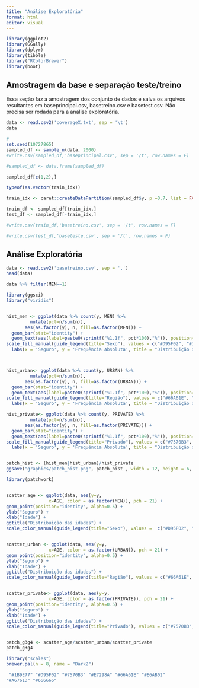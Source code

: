 ```yaml
---
title: "Análise Exploratória"
format: html
editor: visual
---
```


```r
library(ggplot2)
library(GGally)
library(dplyr)
library(tibble)
library("RColorBrewer")
library(boot)
```

## Amostragem da base e separação teste/treino

Essa seção faz a amostragem dos conjunto de dados e salva os arquivos resultantes em baseprincipal.csv, basetreino.csv e basetest.csv. Não precisa ser rodada para a análise exploratória.

```r
data <- read.csv2('coverageX.txt', sep = '\t')
data
```

```r
# 
set.seed(10727865)
sampled_df <- sample_n(data, 2000)
#write.csv(sampled_df,'baseprincipal.csv', sep = '/t', row.names = F)

#sampled_df <- data.frame(sampled_df)

sampled_df[c(1,2),]
```

```r
typeof(as.vector(train_idx))
```

```r
train_idx <- caret::createDataPartition(sampled_df$y, p =0.7, list = FALSE)

train_df <- sampled_df[train_idx,]
test_df <- sampled_df[-train_idx,]

#write.csv(train_df,'basetreino.csv', sep = '/t', row.names = F)

#write.csv(test_df,'baseteste.csv', sep = '/t', row.names = F)

```

## Análise Exploratória

```r
data <- read.csv2('basetreino.csv', sep = ',')
head(data)
```

```r
data %>% filter(MEN==1)
```

```r
library(ggsci)
library("viridis")


hist_men <- ggplot(data %>% count(y, MEN) %>%    
         mutate(pct=n/sum(n)),
       aes(as.factor(y), n, fill=as.factor(MEN))) +
  geom_bar(stat="identity") +
  geom_text(aes(label=paste0(sprintf("%1.1f", pct*100),"%")), position=position_stack(vjust=0.5)) +
scale_fill_manual(guide_legend(title="Sexo"), values = c("#D95F02", "#1B9E77"),labels = c("Feminino","Masculino")) + 
  labs(x = 'Seguro', y = 'Frequência Absoluta', title = "Distribuição do seguro")




```

```r
hist_urban<- ggplot(data %>% count(y, URBAN) %>%    
         mutate(pct=n/sum(n)),
       aes(as.factor(y), n, fill=as.factor(URBAN))) +
  geom_bar(stat="identity") +
  geom_text(aes(label=paste0(sprintf("%1.1f", pct*100),"%")), position=position_stack(vjust=0.5)) +
scale_fill_manual(guide_legend(title="Região"), values = c("#66A61E", "#666666"), labels = c("Não Urbano","Urbano")) + 
  labs(x = 'Seguro', y = 'Frequência Absoluta', title = "Distribuição do seguro")
```

```r
hist_private<- ggplot(data %>% count(y, PRIVATE) %>%    
         mutate(pct=n/sum(n)),
       aes(as.factor(y), n, fill=as.factor(PRIVATE))) +
  geom_bar(stat="identity") +
  geom_text(aes(label=paste0(sprintf("%1.1f", pct*100),"%")), position=position_stack(vjust=0.5)) +
scale_fill_manual(guide_legend(title="Privado"), values = c("#7570B3", "#E7298A"), labels = c("Não Privado","Privado")) + 
  labs(x = 'Seguro', y = 'Frequência Absoluta', title = "Distribuição do seguro")


patch_hist <- (hist_men|hist_urban)/hist_private
ggsave("graphics/patch_hist.png", patch_hist , width = 12, height = 6, device='png', limitsize = FALSE, dpi= 500, units = "in")
```

```r

library(patchwork)


scatter_age <- ggplot(data, aes(y=y,
                x=AGE, color = as.factor(MEN)), pch = 21) +
geom_point(position="identity", alpha=0.5) +
ylab("Seguro") +
xlab("Idade") +
ggtitle("Distribuição das idades") + 
scale_color_manual(guide_legend(title="Sexo"), values =  c("#D95F02", "#1B9E77"), labels = c("Feminino", "Masculino"))


scatter_urban <- ggplot(data, aes(y=y,
                x=AGE, color = as.factor(URBAN)), pch = 21) +
geom_point(position="identity", alpha=0.5) +
ylab("Seguro") +
xlab("Idade") +
ggtitle("Distribuição das idades") + 
scale_color_manual(guide_legend(title="Região"), values = c("#66A61E", "#666666"), labels = c("Não Urbano","Urbano")) 


scatter_private<- ggplot(data, aes(y=y,
                x=AGE, color = as.factor(PRIVATE)), pch = 21) +
geom_point(position="identity", alpha=0.5) +
ylab("Seguro") +
xlab("Idade") +
ggtitle("Distribuição das idades") + 
scale_color_manual(guide_legend(title="Privado"), values = c("#7570B3", "#E7298A"), labels = c("Não Privado","Privado"))


patch_g3g4 <- scatter_age/scatter_urban/scatter_private
patch_g3g4
```

```r
library("scales")
brewer.pal(n = 8, name = "Dark2")

 "#1B9E77" "#D95F02" "#7570B3" "#E7298A" "#66A61E" "#E6AB02"
"#A6761D" "#666666"
```

